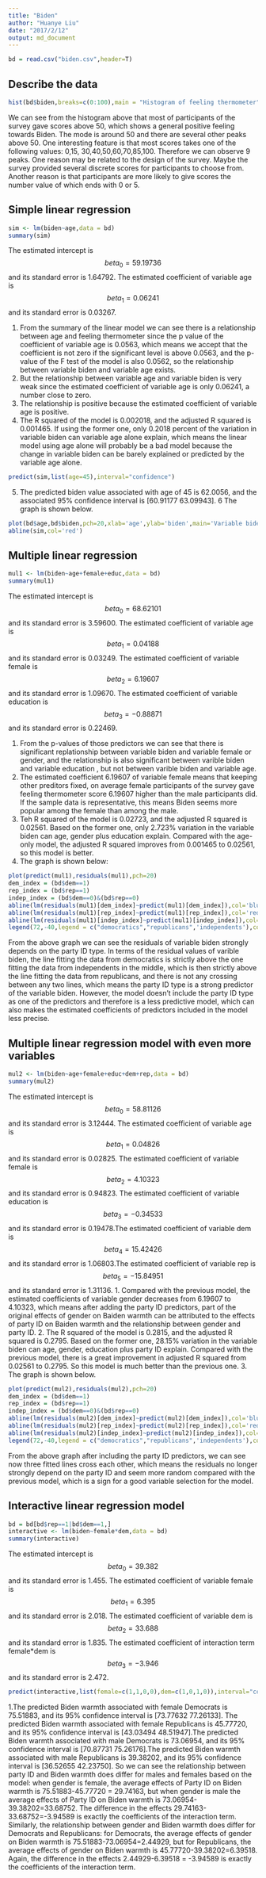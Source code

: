 ```yaml
---
title: "Biden"
author: "Huanye Liu"
date: "2017/2/12"
output: md_document
---
```


```r
bd = read.csv("biden.csv",header=T)
```

## Describe the data
```r
hist(bd$biden,breaks=c(0:100),main = "Histogram of feeling thermometer",xlab = "feeling thermometer",ylab="frequency")
```

We can see from the histogram above that most of participants of the survey gave scores above 50, which shows a general positive feeling towards Biden.
The mode is around 50 and there are several other peaks above 50. One interesting feature is that most scores takes one of the following values: 0,15, 30,40,50,60,70,85,100. Therefore we can observe 9 peaks. One reason may be related to the design of the survey. Maybe the survey provided several discrete scores for participants to choose from. Another reason is that participants are more likely to give scores the number value of which ends with 0 or 5.

## Simple linear regression
```r
sim <- lm(biden~age,data = bd)
summary(sim)
```
The estimated intercept is $$beta_{0} = 59.19736 $$ and its standard error is 1.64792. The estimated coefficient of variable age is $$beta_{1} = 0.06241 $$ and its standard error is 0.03267.


1. From the summary of the linear model we can see there is a relationship between age and feeling thermometer since the p value of the coefficient of variable age is 0.0563, which means we accept that the coefficient is not zero if the significant level is above 0.0563, and the p-value of the F test of the model is also 0.0562, so the relationship between variable biden and variable age exists.
2. But the relationship between variable age and variable biden is very weak since the estimated coefficient of variable age is only 0.06241, a number close to zero. 
3. The relationship is positive because the estimated coefficient of variable age is positive.
4. The R squared of the model is 0.002018, and the adjusted R squared is 0.001465. If using the former one, only 0.2018 percent of the variation in variable biden can variable age alone explain, which means the linear model using age alone will probably be a bad model because the change in variable biden can be barely explained or predicted by the variable age alone.
```r
predict(sim,list(age=45),interval="confidence")
```

5. The predicted biden value associated with age of 45 is 62.0056, and the associated 95% confidence interval is [60.91177 63.09943].
6 The graph is shown below.
```r
plot(bd$age,bd$biden,pch=20,xlab='age',ylab='biden',main='Variable biden v.s. variable age')
abline(sim,col='red')
```
## Multiple linear regression
```r
mul1 <- lm(biden~age+female+educ,data = bd)
summary(mul1)
```
The estimated intercept is $$beta_{0} = 68.62101 $$ and its standard error is 3.59600. The estimated coefficient of variable age is $$beta_{1} = 0.04188 $$ and its standard error is 0.03249. The estimated coefficient of variable female is $$beta_{2} = 6.19607 $$ and its standard error is 1.09670. The estimated coefficient of variable education is $$beta_{3} = -0.88871 $$ and its standard error is 0.22469.

1. From the p-values of those predictors we can see that there is significant replationship between variable biden and variable female or gender,  and the relationship is also significant between varible biden and variable education , but not between varible biden and variable age.
2. The estimated coefficient 6.19607 of variable female means that keeping other preditors fixed, on average female participants of the survey gave feeling thermometer score 6.19607 higher than the male participants did. If the sample data is representative, this means Biden seems more popular among the female than among the male. 
3. Teh R squared of the model is 0.02723, and the adjusted R squared is 0.02561. Based on the former one, only 2.723% variation in the variable biden can age, gender plus education explain. Compared with the age-only model, the adjusted R squared improves from 0.001465 to 0.02561, so this model is better.
4. The graph is shown below:
```r
plot(predict(mul1),residuals(mul1),pch=20)
dem_index = (bd$dem==1)
rep_index = (bd$rep==1)
indep_index = (bd$dem==0)&(bd$rep==0)
abline(lm(residuals(mul1)[dem_index]~predict(mul1)[dem_index]),col='blue')
abline(lm(residuals(mul1)[rep_index]~predict(mul1)[rep_index]),col='red')
abline(lm(residuals(mul1)[indep_index]~predict(mul1)[indep_index]),col='green')
legend(72,-40,legend = c("democratics","republicans",'independents'),col=c('blue','red','green'),lty=1,cex = 0.6,text.font=2)
```

From the above graph we can see the residuals of variable biden strongly depends on the party ID type. In terms of the residual values of varible biden, the line fitting the data from democratics is strictly above the one fitting the data from independents in the middle, which is then strictly above the line fitting the data from republicans, and there is not any crossing between any two lines, which means the party ID type is a strong predictor of the variable biden. However, the model doesn't include the party ID type as one of the predictors and therefore is a less predictive model, which can also makes the estimated coefficients of predictors included in the model less precise.

## Multiple linear regression model with even more variables
```r
mul2 <- lm(biden~age+female+educ+dem+rep,data = bd)
summary(mul2)
```
The estimated intercept is $$beta_{0} = 58.81126 $$ and its standard error is 3.12444. The estimated coefficient of variable age is $$beta_{1} = 0.04826 $$ and its standard error is 0.02825. The estimated coefficient of variable female is $$beta_{2} = 4.10323 $$ and its standard error is 0.94823. The estimated coefficient of variable education is $$beta_{3} = -0.34533 $$ and its standard error is 0.19478.The estimated coefficient of variable dem is $$beta_{4} = 15.42426 $$ and its standard error is 1.06803.The estimated coefficient of variable rep is $$beta_{5} = -15.84951 $$ and its standard error is 1.31136.
1. Compared with the previous model, the estimated coefficients of variable gender decreases from 6.19607 to 4.10323, which means after adding the party ID predictors, part of the original effects of gender on Baiden warmth can be attributed to the effects of party ID on Baiden warmth and the relationship between gender and party ID.
2. The R squared of the model is 0.2815, and the adjusted R squared is 0.2795. Based on the former one, 28.15% variation in the variable biden can age, gender, education plus party ID explain. Compared with the previous model, there is a great improvement in adjusted R squared from 0.02561 to 0.2795. So this model is much better than the previous one.
3. The graph is shown below. 
```r
plot(predict(mul2),residuals(mul2),pch=20)
dem_index = (bd$dem==1)
rep_index = (bd$rep==1)
indep_index = (bd$dem==0)&(bd$rep==0)
abline(lm(residuals(mul2)[dem_index]~predict(mul2)[dem_index]),col='blue')
abline(lm(residuals(mul2)[rep_index]~predict(mul2)[rep_index]),col='red')
abline(lm(residuals(mul2)[indep_index]~predict(mul2)[indep_index]),col='green')
legend(72,-40,legend = c("democratics","republicans",'independents'),col=c('blue','red','green'),lty=1,cex = 0.6,text.font=2)
```
From the above graph after including the party ID predictors, we can see now three fitted lines cross each other, which means the residuals no longer strongly depend on the party ID and seem more random compared with the previous model, which is a sign for a good variable selection for the model. 

## Interactive linear regression model

```r
bd = bd[bd$rep==1|bd$dem==1,]
interactive <- lm(biden~female*dem,data = bd)
summary(interactive)
```
The estimated intercept is $$beta_{0} = 39.382 $$ and its standard error is 1.455. The estimated coefficient of variable female is $$beta_{1} = 6.395 $$ and its standard error is 2.018. The estimated coefficient of variable dem is $$beta_{2} = 33.688 $$ and its standard error is 1.835. The estimated coefficient of interaction term female*dem is $$beta_{3} = -3.946 $$ and its standard error is 2.472.
```r
predict(interactive,list(female=c(1,1,0,0),dem=c(1,0,1,0)),interval="confidence")
```
1.The predicted Biden warmth associated with female Democrats is 75.51883, and its 95% confidence interval is [73.77632 77.26133]. The predicted Biden warmth associated with female Republicans is 45.77720, and its 95% confidence interval is [43.03494 48.51947].The predicted Biden warmth associated with male Democrats is 73.06954, and its 95% confidence interval is [70.87731 75.26176].The predicted Biden warmth associated with male Republicans is 39.38202, and its 95% confidence interval is [36.52655 42.23750]. So we can see the relationship between party ID and Biden warmth does differ for males and females based on the model: when gender is female, the average effects of Party ID on Biden warmth is 75.51883-45.77720 = 29.74163, but when gender is male the average effects of Party ID on Biden warmth is 73.06954-39.38202=33.68752. The difference in the effects 29.74163-33.68752=-3.94589 is exactly the coefficients of the interaction term. Similarly, the relationship between gender and Biden warmth does differ for Democrats and Republicans: for Democrats, the average effects of gender on Biden warmth is 75.51883-73.06954=2.44929, but for Republicans, the average effects of gender on Biden warmth is 45.77720-39.38202=6.39518. Again, the difference in the effects 2.44929-6.39518 = -3.94589 is exactly the coefficients of the interaction term.
